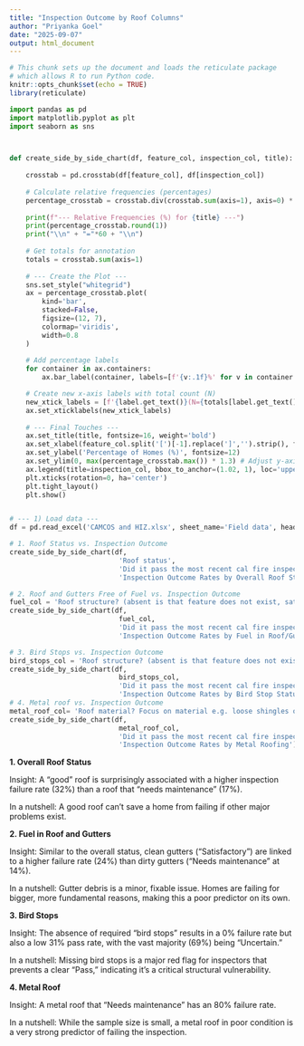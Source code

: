 ```yaml
---
title: "Inspection Outcome by Roof Columns"
author: "Priyanka Goel"
date: "2025-09-07"
output: html_document
---
```


```r
# This chunk sets up the document and loads the reticulate package
# which allows R to run Python code.
knitr::opts_chunk$set(echo = TRUE)
library(reticulate)
```


```python
import pandas as pd
import matplotlib.pyplot as plt
import seaborn as sns



def create_side_by_side_chart(df, feature_col, inspection_col, title):
    
    crosstab = pd.crosstab(df[feature_col], df[inspection_col])
    
    # Calculate relative frequencies (percentages)
    percentage_crosstab = crosstab.div(crosstab.sum(axis=1), axis=0) * 100
    
    print(f"--- Relative Frequencies (%) for {title} ---")
    print(percentage_crosstab.round(1))
    print("\\n" + "="*60 + "\\n")
    
    # Get totals for annotation
    totals = crosstab.sum(axis=1)
    
    # --- Create the Plot ---
    sns.set_style("whitegrid")
    ax = percentage_crosstab.plot(
        kind='bar', 
        stacked=False,
        figsize=(12, 7),
        colormap='viridis',
        width=0.8
    )
    
    # Add percentage labels
    for container in ax.containers:
        ax.bar_label(container, labels=[f'{v:.1f}%' for v in container.datavalues], padding=3, fontsize=9)

    # Create new x-axis labels with total count (N)
    new_xtick_labels = [f'{label.get_text()}(N={totals[label.get_text()]})' for label in ax.get_xticklabels()]
    ax.set_xticklabels(new_xtick_labels)
        
    # --- Final Touches ---
    ax.set_title(title, fontsize=16, weight='bold')
    ax.set_xlabel(feature_col.split('[')[-1].replace(']','').strip(), fontsize=12)
    ax.set_ylabel('Percentage of Homes (%)', fontsize=12)
    ax.set_ylim(0, max(percentage_crosstab.max()) * 1.3) # Adjust y-axis for labels
    ax.legend(title=inspection_col, bbox_to_anchor=(1.02, 1), loc='upper left')
    plt.xticks(rotation=0, ha='center')
    plt.tight_layout()
    plt.show()


# --- 1) Load data ---
df = pd.read_excel('CAMCOS and HIZ.xlsx', sheet_name='Field data', header=1)

# 1. Roof Status vs. Inspection Outcome
create_side_by_side_chart(df, 
                           'Roof status', 
                           'Did it pass the most recent cal fire inspection?',
                           'Inspection Outcome Rates by Overall Roof Status')

# 2. Roof and Gutters Free of Fuel vs. Inspection Outcome
fuel_col = 'Roof structure? (absent is that feature does not exist, satisfactory and maintenance is that the feature exists eg bird stops not needed on asphalt roof) [Roof and gutters free of fuel]'
create_side_by_side_chart(df, 
                           fuel_col, 
                           'Did it pass the most recent cal fire inspection?',
                           'Inspection Outcome Rates by Fuel in Roof/Gutters')

# 3. Bird Stops vs. Inspection Outcome
bird_stops_col = 'Roof structure? (absent is that feature does not exist, satisfactory and maintenance is that the feature exists eg bird stops not needed on asphalt roof) [Bird stops]'
create_side_by_side_chart(df, 
                           bird_stops_col, 
                           'Did it pass the most recent cal fire inspection?',
                           'Inspection Outcome Rates by Bird Stop Status')
# 4. Metal roof vs. Inspection Outcome
metal_roof_col= 'Roof material? Focus on material e.g. loose shingles or tiles, caulking, etc. rather than fuel. [Metal roof]'
create_side_by_side_chart(df, 
                           metal_roof_col, 
                           'Did it pass the most recent cal fire inspection?',
                           'Inspection Outcome Rates by Metal Roofing')

```



**1. Overall Roof Status**

Insight: A "good" roof is surprisingly associated with a higher inspection failure rate (32%) than a roof that "needs maintenance" (17%).

In a nutshell: A good roof can't save a home from failing if other major problems exist.

**2. Fuel in Roof and Gutters**

Insight: Similar to the overall status, clean gutters ("Satisfactory") are linked to a higher failure rate (24%) than dirty gutters ("Needs maintenance" at 14%).

In a nutshell: Gutter debris is a minor, fixable issue. Homes are failing for bigger, more fundamental reasons, making this a poor predictor on its own.

**3. Bird Stops**

Insight: The absence of required "bird stops" results in a 0% failure rate but also a low 31% pass rate, with the vast majority (69%) being "Uncertain."

In a nutshell: Missing bird stops is a major red flag for inspectors that prevents a clear "Pass," indicating it's a critical structural vulnerability.

**4. Metal Roof**

Insight: A metal roof that "Needs maintenance" has an 80% failure rate.

In a nutshell: While the sample size is small, a metal roof in poor condition is a very strong predictor of failing the inspection.
